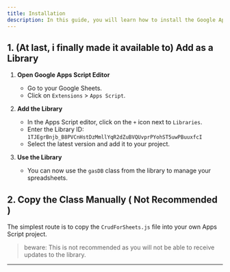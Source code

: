```yaml
---
title: Installation
description: In this guide, you will learn how to install the Google Apps Script CRUD for Google Sheets.
---
```



## 1. (At last, i finally made it available to) Add as a Library

1. **Open Google Apps Script Editor**

   - Go to your Google Sheets.
   - Click on `Extensions` > `Apps Script`.

2. **Add the Library**

   - In the Apps Script editor, click on the `+` icon next to `Libraries`.
   - Enter the Library ID:
     ```1TJEgrBnjb_B8PVCnHstDzMmllYqR2dZuBVQUvprPYohST5uwPBuuxfcI```
   - Select the latest version and add it to your project.

3. **Use the Library**
   - You can now use the `gasDB` class from the library to manage your spreadsheets.


## 2. Copy the Class Manually ( Not Recommended )

The simplest route is to copy the `CrudForSheets.js` file into your own Apps Script project.
> beware: This is not recommended as you will not be able to receive updates to the library.


---
